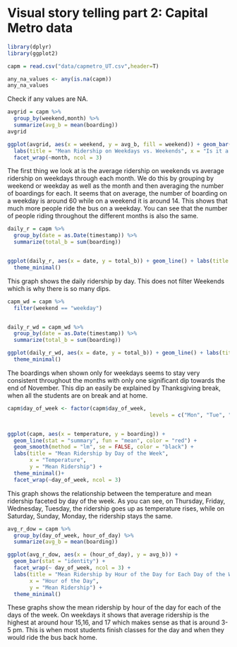 # Visual story telling part 2: Capital Metro data

```{r}
library(dplyr)
library(ggplot2)

```


```{r}
capm = read.csv("data/capmetro_UT.csv",header=T)

```

```{r}
any_na_values <- any(is.na(capm))
any_na_values

```
Check if any values are NA.


```{r}
avgrid = capm %>%
  group_by(weekend,month) %>%
  summarize(avg_b = mean(boarding))
avgrid
```


```{r}
ggplot(avgrid, aes(x = weekend, y = avg_b, fill = weekend)) + geom_bar(stat = "identity", position = "dodge") +
  labs(title = "Mean Ridership on Weekdays vs. Weekends", x = "Is it a Weekend",y = "Mean Ridership")+
  facet_wrap(~month, ncol = 3)
```


The first thing we look at is the average ridership on weekends vs average ridership on weekdays through each month. We do this by grouping by weekend or weekday as well as the month and then averaging the number of boardings for each. It seems that on average, the number of boarding on a weekday is around 60 while on a weekend it is around 14. This shows that much more people ride the bus on a weekday. You can see that the number of people riding throughout the different months is also the same.


```{r}
daily_r = capm %>%
  group_by(date = as.Date(timestamp)) %>%
  summarize(total_b = sum(boarding))


ggplot(daily_r, aes(x = date, y = total_b)) + geom_line() + labs(title = "Daily Ridership Trend", x = "Date",  y = "Total Ridership") +
  theme_minimal()

```
This graph shows the daily ridership by day. This does not filter Weekends which is why there is so many dips.


```{r}
capm_wd = capm %>%
  filter(weekend == "weekday")


daily_r_wd = capm_wd %>%
  group_by(date = as.Date(timestamp)) %>%
  summarize(total_b = sum(boarding))

ggplot(daily_r_wd, aes(x = date, y = total_b)) + geom_line() + labs(title = "Daily Ridership Trend for Weekdays", x = "Date",  y = "Total Ridership") +
  theme_minimal()
```


The boardings when shown only for weekdays seems to stay very consistent throughout the months with only one significant dip towards the end of November. This dip an easily be explained by Thanksgiving break, when all the students are on break and at home.

```{r}
capm$day_of_week <- factor(capm$day_of_week,
                                             levels = c("Mon", "Tue", "Wed", "Thu", "Fri", "Sat", "Sun"))


ggplot(capm, aes(x = temperature, y = boarding)) +
  geom_line(stat = "summary", fun = "mean", color = "red") +
  geom_smooth(method = "lm", se = FALSE, color = "black") +
  labs(title = "Mean Ridership by Day of the Week",
       x = "Temperature",
       y = "Mean Ridership") +
  theme_minimal()+
  facet_wrap(~day_of_week, ncol = 3)

```




This graph shows the relationship between the temperature and mean ridership faceted by day of the week. As you can see, on Thursday, Friday, Wednesday, Tuesday, the ridership goes up as temperature rises, while on Saturday, Sunday, Monday, the ridership stays the same.

```{r}
avg_r_dow = capm %>%
  group_by(day_of_week, hour_of_day) %>%
  summarize(avg_b = mean(boarding))

ggplot(avg_r_dow, aes(x = (hour_of_day), y = avg_b)) +
  geom_bar(stat = "identity") +
  facet_wrap(~ day_of_week, ncol = 3) +
  labs(title = "Mean Ridership by Hour of the Day for Each Day of the Week",
       x = "Hour of the Day",
       y = "Mean Ridership") +
  theme_minimal()
```



These graphs show the mean ridership by hour of the day for each of the days of the week. On weekdays it shows that average ridership is the highest at around hour 15,16, and 17 which makes sense as that is around 3-5 pm. This is when most students finish classes for the day and when they would ride the bus back home.